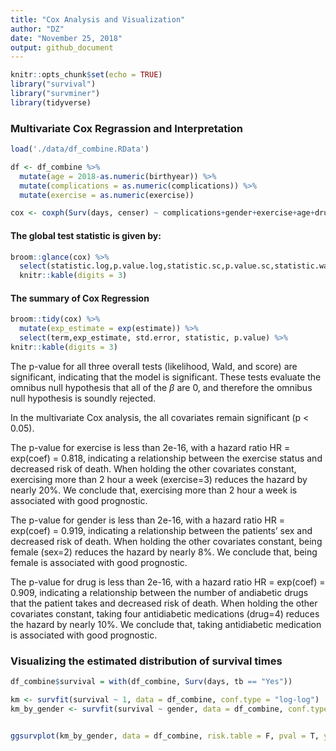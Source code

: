 ```yaml
---
title: "Cox Analysis and Visualization"
author: "DZ"
date: "November 25, 2018"
output: github_document
---
```


```r
knitr::opts_chunk$set(echo = TRUE)
library("survival")
library("survminer")
library(tidyverse)
```

### Multivariate Cox Regrassion and Interpretation
```r
load('./data/df_combine.RData')

df <- df_combine %>% 
  mutate(age = 2018-as.numeric(birthyear)) %>% 
  mutate(complications = as.numeric(complications)) %>% 
  mutate(exercise = as.numeric(exercise))

cox <- coxph(Surv(days, censer) ~ complications+gender+exercise+age+drug, data =df)

```

#### The global test statistic is given by:
```r
broom::glance(cox) %>%
  select(statistic.log,p.value.log,statistic.sc,p.value.sc,statistic.wald,p.value.wald,r.squared) %>% 
  knitr::kable(digits = 3)
```

#### The summary of Cox Regression 
```r

broom::tidy(cox) %>% 
  mutate(exp_estimate = exp(estimate)) %>% 
  select(term,exp_estimate, std.error, statistic, p.value) %>% 
knitr::kable(digits = 3)

```



The p-value for all three overall tests (likelihood, Wald, and score) are significant, indicating that the model is significant. These tests evaluate the omnibus null hypothesis that all of the $\beta$ are 0, and therefore the omnibus null hypothesis is soundly rejected.

In the multivariate Cox analysis, the all covariates remain significant (p < 0.05).

The p-value for exercise is less than 2e-16, with a hazard ratio HR = exp(coef) = 0.818, indicating a relationship between the exercise status and decreased risk of death.  When holding the other covariates constant, exercising more than 2 hour a week (exercise=3) reduces the hazard by nearly 20%. We conclude that, exercising more than 2 hour a week is associated with good prognostic.

The p-value for gender is less than 2e-16, with a hazard ratio HR = exp(coef) = 0.919, indicating a relationship between the patients’ sex and decreased risk of death.  When holding the other covariates constant, being female (sex=2) reduces the hazard by nearly 8%. We conclude that, being female is associated with good prognostic.

The p-value for drug is less than 2e-16, with a hazard ratio HR = exp(coef) = 0.909, indicating a relationship between the number of andiabetic drugs that the patient takes and decreased risk of death. When holding the other covariates constant, taking four antidiabetic medications (drug=4) reduces the hazard by nearly 10%. We conclude that, taking antidiabetic medication is associated with good prognostic.

### Visualizing the estimated distribution of survival times

```r

df_combine$survival = with(df_combine, Surv(days, tb == "Yes"))

km <- survfit(survival ~ 1, data = df_combine, conf.type = "log-log")
km_by_gender <- survfit(survival ~ gender, data = df_combine, conf.type = "log-log")


ggsurvplot(km_by_gender, data = df_combine, risk.table = F, pval = T, ylab = "Probability of getting TB", ylim = c(0.9, 1.0), legend.labs = c("Male", "Female"))
```

